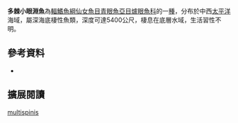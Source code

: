 {{Speciesbox 
| color = pink
| status = NE
| status_system = IUCN3.1
| taxon = Bathymicrops multispinis
| authority =  [[Nielsen|Nielsen]] & [[Merrett|Merrett]], 1992
| synonyms =  
}}

'''多棘小眼淵魚'''為[[輻鰭魚綱|輻鰭魚綱]][[仙女魚目|仙女魚目]][[青眼魚亞目|青眼魚亞目]][[爐眼魚科|爐眼魚科]]的一[[種|種]]，分布於中西[[太平洋|太平洋]]海域，屬深海底棲性魚類，深度可達5400公尺，棲息在底層水域，生活習性不明。

==參考資料==
*{{FishBase_species|genus=Bathymicrops|species=multispinis|year=2016|month=6}}

== 擴展閱讀 == 
{{refbegin}}
{{wikispecies-inline|Bathymicrops multispinis|多棘小眼淵魚}}
{{refend}}
{{Taxonbar|from=Q1990855}}

[[Category:小眼淵魚屬|multispinis]]


{{魚類小作品}}